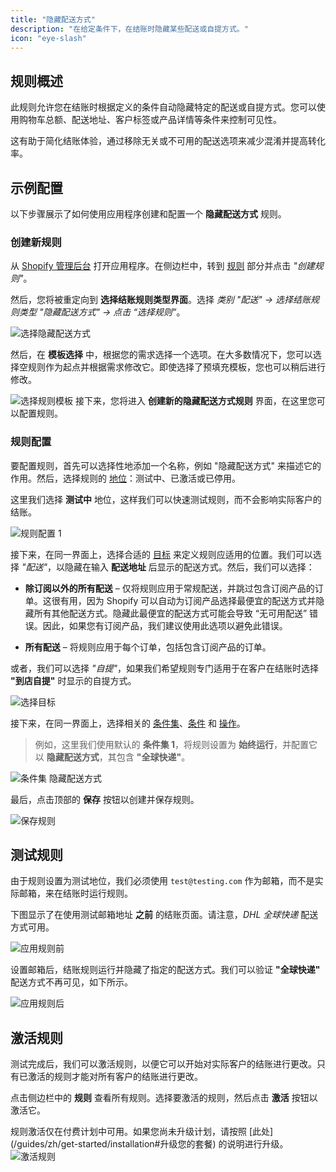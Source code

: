 ```yaml
---
title: "隐藏配送方式"
description: "在给定条件下，在结账时隐藏某些配送或自提方式。"
icon: "eye-slash"
---
```


## 规则概述

此规则允许您在结账时根据定义的条件自动隐藏特定的配送或自提方式。您可以使用购物车总额、配送地址、客户标签或产品详情等条件来控制可见性。

这有助于简化结账体验，通过移除无关或不可用的配送选项来减少混淆并提高转化率。

## 示例配置

以下步骤展示了如何使用应用程序创建和配置一个 **隐藏配送方式** 规则。

### 创建新规则

从 [Shopify 管理后台](/guides/zh/get-started/installation#前往应用) 打开应用程序。在侧边栏中，转到 [规则](/guides/zh/get-started/quickstart#创建示例规则) 部分并点击 _"创建规则"_。

然后，您将被重定向到 **选择结账规则类型界面**。选择 _类别 "配送" → 选择结账规则类型 "隐藏配送方式" → 点击 “选择规则”_。

<img
  src="/images/essentials/shipping/select-hide-shipping-methods.webp"
  alt="选择隐藏配送方式"
/>

然后，在 **模板选择** 中，根据您的需求选择一个选项。在大多数情况下，您可以选择空规则作为起点并根据需求修改它。即使选择了预填充模板，您也可以稍后进行修改。

<img
  src="/images/essentials/shipping/select-rule-template-hide-shipping-methods.webp"
  alt="选择规则模板"
/>
接下来，您将进入 **创建新的隐藏配送方式规则** 界面，在这里您可以配置规则。

### 规则配置

要配置规则，首先可以选择性地添加一个名称，例如 "隐藏配送方式" 来描述它的作用。然后，选择规则的 [地位](/guides/zh/get-started/concepts#地位)：测试中、已激活或已停用。

这里我们选择 **测试中** 地位，这样我们可以快速测试规则，而不会影响实际客户的结账。

<img
  src="/images/essentials/shipping/rule-configure-1-hide-shipping-methods.webp"
  alt="规则配置 1"
/>

接下来，在同一界面上，选择合适的 [目标](/guides/zh/get-started/concepts#目标) 来定义规则应适用的位置。我们可以选择 _"配送"_，以隐藏在输入 **配送地址** 后显示的配送方式。然后，我们可以选择：

- **除订阅以外的所有配送** – 仅将规则应用于常规配送，并跳过包含订阅产品的订单。这很有用，因为 Shopify 可以自动为订阅产品选择最便宜的配送方式并隐藏所有其他配送方式。隐藏此最便宜的配送方式可能会导致 “无可用配送” 错误。因此，如果您有订阅产品，我们建议使用此选项以避免此错误。

- **所有配送** – 将规则应用于每个订单，包括包含订阅产品的订单。

或者，我们可以选择 _"自提"_，如果我们希望规则专门适用于在客户在结账时选择 **"到店自提"** 时显示的自提方式。

<img src="/images/essentials/shipping/select-target.webp" alt="选择目标" />

接下来，在同一界面上，选择相关的 [条件集](/guides/zh/get-started/concepts#条件集)、[条件](/guides/zh/get-started/concepts#条件（“何时”）) 和 [操作](/guides/zh/get-started/concepts#动作（“做什么”）)。

> 例如，这里我们使用默认的 **条件集 1**，将规则设置为 **始终运行**，并配置它以 **隐藏配送方式**，其包含 **"全球快递"**。

<img
  src="/images/essentials/shipping/condition-set-hide-shipping-methods.webp"
  alt="条件集 隐藏配送方式"
/>

最后，点击顶部的 <b>保存</b> 按钮以创建并保存规则。

<img src="/images/shared/save-rule.webp" alt="保存规则" />

## 测试规则

由于规则设置为测试地位，我们必须使用 `test@testing.com` 作为邮箱，而不是实际邮箱，来在结账时运行规则。

<Warning>
  下图显示了在使用测试邮箱地址 <b>之前</b> 的结账页面。请注意，<i>DHL 全球快递</i> 配送方式可用。
</Warning>

<img
  src="/images/essentials/shipping/before-rule-apply-shipping-methods.webp"
  alt="应用规则前"
/>

设置邮箱后，结账规则运行并隐藏了指定的配送方式。我们可以验证 **"全球快递"** 配送方式不再可见，如下所示。

<img
  src="/images/essentials/shipping/after-rule-apply-hide-shipping-methods.webp"
  alt="应用规则后"
/>

## 激活规则

测试完成后，我们可以激活规则，以便它可以开始对实际客户的结账进行更改。只有已激活的规则才能对所有客户的结账进行更改。

点击侧边栏中的 **规则** 查看所有规则。选择要激活的规则，然后点击 **激活** 按钮以激活它。

<Warning>
  规则激活仅在付费计划中可用。如果您尚未升级计划，请按照
  [此处](/guides/zh/get-started/installation#升级您的套餐) 的说明进行升级。
</Warning>
<img
  src="/images/essentials/shipping/activate-the-rule-hide-shipping-methods.webp"
  alt="激活规则"
/>
